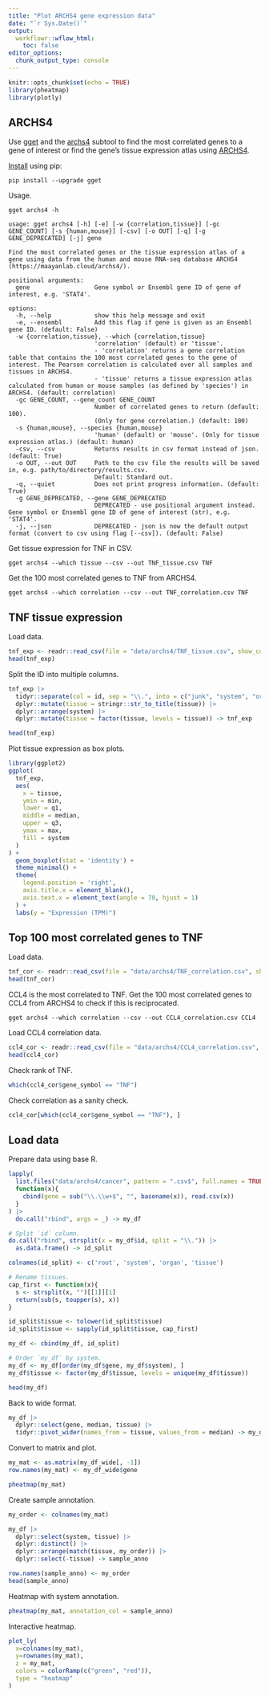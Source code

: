```yaml
---
title: "Plot ARCHS4 gene expression data"
date: "`r Sys.Date()`"
output:
  workflowr::wflow_html:
    toc: false
editor_options:
  chunk_output_type: console
---
```


```r
knitr::opts_chunk$set(echo = TRUE)
library(pheatmap)
library(plotly)
```

## ARCHS4

Use [gget](https://github.com/pachterlab/gget) and the [archs4](https://pachterlab.github.io/gget/en/archs4.html) subtool to find the most correlated genes to a gene of interest or find the gene's tissue expression atlas using [ARCHS4](https://maayanlab.cloud/archs4/).

[Install](https://pachterlab.github.io/gget/en/installation.html) using pip:

```
pip install --upgrade gget
```

Usage.

```
gget archs4 -h
```
```
usage: gget archs4 [-h] [-e] [-w {correlation,tissue}] [-gc GENE_COUNT] [-s {human,mouse}] [-csv] [-o OUT] [-q] [-g GENE_DEPRECATED] [-j] gene

Find the most correlated genes or the tissue expression atlas of a gene using data from the human and mouse RNA-seq database ARCHS4 (https://maayanlab.cloud/archs4/).

positional arguments:
  gene                  Gene symbol or Ensembl gene ID of gene of interest, e.g. 'STAT4'.

options:
  -h, --help            show this help message and exit
  -e, --ensembl         Add this flag if gene is given as an Ensembl gene ID. (default: False)
  -w {correlation,tissue}, --which {correlation,tissue}
                        'correlation' (default) or 'tissue'.
                        - 'correlation' returns a gene correlation table that contains the 100 most correlated genes to the gene of interest. The Pearson correlation is calculated over all samples and tissues in ARCHS4.
                        - 'tissue' returns a tissue expression atlas calculated from human or mouse samples (as defined by 'species') in ARCHS4. (default: correlation)
  -gc GENE_COUNT, --gene_count GENE_COUNT
                        Number of correlated genes to return (default: 100).
                        (Only for gene correlation.) (default: 100)
  -s {human,mouse}, --species {human,mouse}
                        'human' (default) or 'mouse'. (Only for tissue expression atlas.) (default: human)
  -csv, --csv           Returns results in csv format instead of json. (default: True)
  -o OUT, --out OUT     Path to the csv file the results will be saved in, e.g. path/to/directory/results.csv.
                        Default: Standard out.
  -q, --quiet           Does not print progress information. (default: True)
  -g GENE_DEPRECATED, --gene GENE_DEPRECATED
                        DEPRECATED - use positional argument instead. Gene symbol or Ensembl gene ID of gene of interest (str), e.g. 'STAT4'.
  -j, --json            DEPRECATED - json is now the default output format (convert to csv using flag [--csv]). (default: False)
```

Get tissue expression for TNF in CSV.

```
gget archs4 --which tissue --csv --out TNF_tissue.csv TNF
```

Get the 100 most correlated genes to TNF from ARCHS4.

```
gget archs4 --which correlation --csv --out TNF_correlation.csv TNF
```

## TNF tissue expression

Load data.

```r
tnf_exp <- readr::read_csv(file = "data/archs4/TNF_tissue.csv", show_col_types = FALSE)
head(tnf_exp)
```

Split the ID into multiple columns.

```r
tnf_exp |>
  tidyr::separate(col = id, sep = "\\.", into = c("junk", "system", "organ", "tissue")) |>
  dplyr::mutate(tissue = stringr::str_to_title(tissue)) |>
  dplyr::arrange(system) |>
  dplyr::mutate(tissue = factor(tissue, levels = tissue)) -> tnf_exp

head(tnf_exp)
```

Plot tissue expression as box plots.

```r
library(ggplot2)
ggplot(
  tnf_exp,
  aes(
    x = tissue,
    ymin = min,
    lower = q1,
    middle = median,
    upper = q3,
    ymax = max,
    fill = system
  )
) +
  geom_boxplot(stat = 'identity') +
  theme_minimal() +
  theme(
    legend.position = 'right',
    axis.title.x = element_blank(),
    axis.text.x = element_text(angle = 70, hjust = 1)
  ) +
  labs(y = "Expression (TPM)")
```

## Top 100 most correlated genes to TNF

Load data.

```r
tnf_cor <- readr::read_csv(file = "data/archs4/TNF_correlation.csv", show_col_types = FALSE)
head(tnf_cor)
```

CCL4 is the most correlated to TNF. Get the 100 most correlated genes to CCL4 from ARCHS4 to check if this is reciprocated.

```
gget archs4 --which correlation --csv --out CCL4_correlation.csv CCL4
```

Load CCL4 correlation data.

```r
ccl4_cor <- readr::read_csv(file = "data/archs4/CCL4_correlation.csv", show_col_types = FALSE)
head(ccl4_cor)
```

Check rank of TNF.

```r
which(ccl4_cor$gene_symbol == "TNF")
```

Check correlation as a sanity check.

```r
ccl4_cor[which(ccl4_cor$gene_symbol == "TNF"), ]
```

## Load data

Prepare data using base R.

```r
lapply(
  list.files("data/archs4/cancer", pattern = ".csv$", full.names = TRUE),
  function(x){
    cbind(gene = sub("\\.\\w+$", "", basename(x)), read.csv(x))
  }
) |>
  do.call("rbind", args = _) -> my_df

# Split `id` column.
do.call("rbind", strsplit(x = my_df$id, split = "\\.")) |>
  as.data.frame() -> id_split

colnames(id_split) <- c('root', 'system', 'organ', 'tissue')

# Rename tissues.
cap_first <- function(x){
  s <- strsplit(x, "")[[1]][1]
  return(sub(s, toupper(s), x))
}

id_split$tissue <- tolower(id_split$tissue)
id_split$tissue <- sapply(id_split$tissue, cap_first)

my_df <- cbind(my_df, id_split)

# Order `my_df` by system.
my_df <- my_df[order(my_df$gene, my_df$system), ]
my_df$tissue <- factor(my_df$tissue, levels = unique(my_df$tissue))

head(my_df)
```

Back to wide format.

```r
my_df |>
  dplyr::select(gene, median, tissue) |>
  tidyr::pivot_wider(names_from = tissue, values_from = median) -> my_df_wide
```

Convert to matrix and plot.

```r
my_mat <- as.matrix(my_df_wide[, -1])
row.names(my_mat) <- my_df_wide$gene

pheatmap(my_mat)
```

Create sample annotation.

```r
my_order <- colnames(my_mat)

my_df |>
  dplyr::select(system, tissue) |>
  dplyr::distinct() |>
  dplyr::arrange(match(tissue, my_order)) |>
  dplyr::select(-tissue) -> sample_anno

row.names(sample_anno) <- my_order
head(sample_anno)
```

Heatmap with system annotation.

```r
pheatmap(my_mat, annotation_col = sample_anno)
```

Interactive heatmap.

```r
plot_ly(
  x=colnames(my_mat),
  y=rownames(my_mat),
  z = my_mat,
  colors = colorRamp(c("green", "red")),
  type = "heatmap"
)
```
